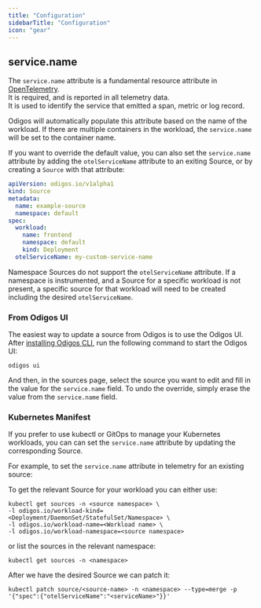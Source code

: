 ```yaml
---
title: "Configuration"
sidebarTitle: "Configuration"
icon: "gear"
---
```


## service.name

The `service.name` attribute is a fundamental resource attribute in [OpenTelemetry](https://opentelemetry.io/docs/specs/semconv/resource/#service).<br />
It is required, and is reported in all telemetry data.<br />
It is used to identify the service that emitted a span, metric or log record.

Odigos will automatically populate this attribute based on the name of the workload. If there are multiple containers in the workload, the `service.name` will be set to the container name.

If you want to override the default value, you can also set the `service.name` attribute by adding the `otelServiceName` attribute to an exiting Source, or by creating a `Source` with that attribute:
```yaml
apiVersion: odigos.io/v1alpha1
kind: Source
metadata:
  name: example-source
  namespace: default
spec:
  workload:
    name: frontend
    namespace: default
    kind: Deployment
  otelServiceName: my-custom-service-name
```

Namespace Sources do not support the `otelServiceName` attribute. If a namespace is instrumented, and a Source for a specific workload is not present, a specific source for that workload will need to be created including the desired `otelServiceName`.

### From Odigos UI


The easiest way to update a source from Odigos is to use the Odigos UI.<br />
After [installing Odigos CLI](/setup/installation), run the following command to start the Odigos UI:

```shell
odigos ui
```

And then, in the sources page, select the source you want to edit and fill in the value for the `service.name` field.
To undo the override, simply erase the value from the `service.name` field.

### Kubernetes Manifest

If you prefer to use kubectl or GitOps to manage your Kubernetes workloads, you can can set the `service.name` attribute by updating the corresponding Source.

For example, to set the `service.name` attribute in telemetry for an existing source:

To get the relevant Source for your workload you can either use:
```shell
kubectl get sources -n <source namespace> \
-l odigos.io/workload-kind=<Deployment/DaemonSet/StatefulSet/Namespace> \
-l odigos.io/workload-name=<Workload name> \
-l odigos.io/workload-namespace=<source namespace>
```

or list the sources in the relevant namespace:

```shell
kubectl get sources -n <namespace>
```

After we have the desired Source we can patch it:

```shell
kubectl patch source/<source-name> -n <namespace> --type=merge -p '{"spec":{"otelServiceName":"<serviceName>"}}'
```

